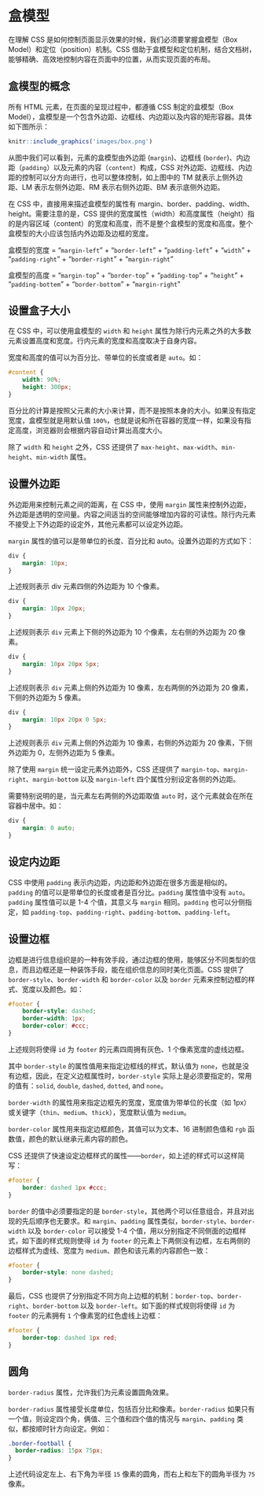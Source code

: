 # 盒模型  {#css-box}

在理解 CSS 是如何控制页面显示效果的时候，我们必须要掌握盒模型（Box Model）和定位（position）机制。CSS 借助于盒模型和定位机制，结合文档树，能够精确、高效地控制内容在页面中的位置，从而实现页面的布局。

## 盒模型的概念

所有 HTML 元素，在页面的呈现过程中，都遵循 CSS 制定的盒模型（Box Model），盒模型是一个包含外边距、边框线、内边距以及内容的矩形容器。具体如下图所示：

```r
knitr::include_graphics('images/box.png')
```

从图中我们可以看到，元素的盒模型由外边距 (`margin`)、边框线 (`border`)、内边距（`padding`）以及元素的内容（`content`）构成，CSS 对外边距、边框线、内边距的控制可以分方向进行，也可以整体控制，如上图中的 TM 就表示上侧外边距、LM 表示左侧外边距、RM 表示右侧外边距、BM 表示底侧外边距。

在 CSS 中，直接用来描述盒模型的属性有 margin、border、padding、width、height。需要注意的是，CSS 提供的宽度属性（width）和高度属性（height）指的是内容区域（content）的宽度和高度，而不是整个盒模型的宽度和高度。整个盒模型的大小应该包括内外边距及边框的宽度。

盒模型的宽度 = "`margin-left`" + "`border-left`" + "`padding-left`" + "`width`" + "`padding-right`" + "`border-right`" + "`margin-right`"

盒模型的高度 = "`margin-top`" + "`border-top`" + "`padding-top`" + "`height`" + "`padding-bottem`" + "`border-bottom`" + "`margin-right`"

## 设置盒子大小

在 CSS 中，可以使用盒模型的 `width` 和 `height` 属性为除行内元素之外的大多数元素设置高度和宽度。行内元素的宽度和高度取决于自身内容。

宽度和高度的值可以为百分比、带单位的长度或者是 `auto`。如：

``` css
#content {
    width: 90%;
    height: 300px;
}
```

百分比的计算是按照父元素的大小来计算，而不是按照本身的大小。如果没有指定宽度，盒模型就是用默认值 `100%`，也就是说和所在容器的宽度一样，如果没有指定高度，浏览器则会根据内容自动计算出高度大小。

除了 `width` 和 `height` 之外，CSS 还提供了 `max-height`、`max-width`、`min-height`、`min-width` 属性。

## 设置外边距

外边距用来控制元素之间的距离，在 CSS 中，使用 `margin` 属性来控制外边距，外边距是透明的空间量。内容之间适当的空间能够增加内容的可读性。除行内元素不接受上下外边距的设定外，其他元素都可以设定外边距。

`margin` 属性的值可以是带单位的长度、百分比和 auto。设置外边距的方式如下：

``` css
div {
    margin: 10px;
}
```

上述规则表示 div 元素四侧的外边距为 10 个像素。

``` css
div {
    margin: 10px 20px;
}
```

上述规则表示 `div` 元素上下侧的外边距为 10 个像素，左右侧的外边距为 20 像素。

``` css
div {
    margin: 10px 20px 5px;
}
```

上述规则表示 `div` 元素上侧的外边距为 10 像素，左右两侧的外边距为 20 像素，下侧的外边距为 5 像素。

``` css
div {
    margin: 10px 20px 0 5px;
}
```

上述规则表示 `div` 元素上侧的外边距为 10 像素，右侧的外边距为 20 像素，下侧外边距为 0，左侧外边距为 5 像素。

除了使用 `margin` 统一设定元素外边距外，CSS 还提供了 `margin-top`、`margin-right`、`margin-bottom` 以及 `margin-left` 四个属性分别设定各侧的外边距。

需要特别说明的是，当元素左右两侧的外边距取值 `auto` 时，这个元素就会在所在容器中居中。如：

``` css
div {
    margin: 0 auto;
}
```

## 设定内边距

CSS 中使用 `padding` 表示内边距，内边距和外边距在很多方面是相似的。`padding` 的值可以是带单位的长度或者是百分比。`padding` 属性值中没有 `auto`。`padding` 属性值可以是 1-4 个值，其意义与 `margin` 相同。`padding` 也可以分侧指定，如 `padding-top`、`padding-right`、`padding-bottom`、`padding-left`。

## 设置边框

边框是进行信息组织是的一种有效手段，通过边框的使用，能够区分不同类型的信息，而且边框还是一种装饰手段，能在组织信息的同时美化页面。CSS 提供了 `border-style`、`border-width` 和 `border-color` 以及 `border` 元素来控制边框的样式、宽度以及颜色。如：

``` css
#footer {
    border-style: dashed;
    border-width: 1px;
    border-color: #ccc;
}
```

上述规则将使得 `id` 为 `footer` 的元素四周拥有灰色、1 个像素宽度的虚线边框。

其中 `border-style` 的属性值用来指定边框线的样式，默认值为 `none`，也就是没有边框，因此，在定义边框属性时，`border-style` 实际上是必须要指定的，常用的值有：`solid`, `double`, `dashed`, `dotted`, and `none`。

`border-width` 的属性用来指定边框先的宽度，宽度值为带单位的长度（如 1px）或关键字（`thin`、`medium`、`thick`），宽度默认值为 `medium`。

`border-color` 属性用来指定边框颜色，其值可以为文本、16 进制颜色值和 `rgb` 函数值，颜色的默认继承元素内容的颜色。

CSS 还提供了快速设定边框样式的属性——`border`，如上述的样式可以这样简写：

``` css
#footer {
    border: dashed 1px #ccc;
}
```

`border` 的值中必须要指定的是 `border-style`，其他两个可以任意组合，并且对出现的先后顺序也无要求。和 `margin`、`padding` 属性类似，`border-style`、`border-width` 以及 `border-color` 可以接受 1-4 个值，用以分别指定不同侧面的边框样式，如下面的样式规则使得 `id` 为 `footer` 的元素上下两侧没有边框，左右两侧的边框样式为虚线、宽度为 `medium`、颜色和该元素的内容颜色一致：

``` css
#footer {
    border-style: none dashed;
}
```

最后，CSS 也提供了分别指定不同方向上边框的机制：`border-top`、`border-right`、`border-bottom` 以及 `border-left`。如下面的样式规则将使得 `id` 为 `footer` 的元素拥有 `1` 个像素宽的红色虚线上边框：

``` css
#footer {
    border-top: dashed 1px red;
}
```

## 圆角

`border-radius` 属性，允许我们为元素设置圆角效果。

`border-radius` 属性接受长度单位，包括百分比和像素。`border-radius` 如果只有一个值，则设定四个角，俩值、三个值和四个值的情况与 `margin`、`padding` 类似，都按顺时针方向设定。例如：

``` css
.border-football {
  border-radius: 15px 75px;
}
```

上述代码设定左上、右下角为半径 `15` 像素的圆角，而右上和左下的圆角半径为 `75` 像素。
